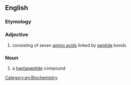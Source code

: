 ==English==

===Etymology===
{{prefix|hepta|peptide|lang=en}}

===Adjective===
{{en-adj|-}}

# consisting of seven [[amino acid]]s linked by [[peptide]] bonds

===Noun===
{{en-noun}}

# a [[#Adjective|heptapeptide]] compound

[[Category:en:Biochemistry]]